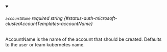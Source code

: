 
<details className="config-field" data-expandable="false" open>
<summary>

###### `accountName` <span className="config-field-required" data-required="false">required</span> <span className="config-field-type">string</span> <span className="config-field-default"></span> <span className="config-field-enum"></span> {#status-auth-microsoft-clusterAccountTemplates-accountName}

AccountName is the name of the account that should
be created. Defaults to the user or team kubernetes name.

</summary>



</details>
